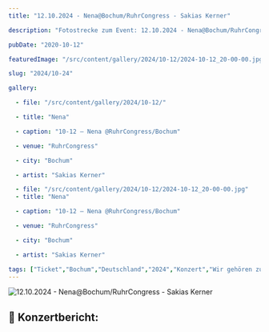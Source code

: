 ```yaml
---
title: "12.10.2024 - Nena@Bochum/RuhrCongress - Sakias Kerner"

description: "Fotostrecke zum Event: 12.10.2024 - Nena@Bochum/RuhrCongress - Sakias Kerner""

pubDate: "2020-10-12"

featuredImage: "/src/content/gallery/2024/10-12/2024-10-12_20-00-00.jpg"

slug: "2024/10-24"

gallery:

  - file: "/src/content/gallery/2024/10-12/"

  - title: "Nena"

  - caption: "10-12 – Nena @RuhrCongress/Bochum"

  - venue: "RuhrCongress"

  - city: "Bochum"

  - artist: "Sakias Kerner"

  - file: "/src/content/gallery/2024/10-12/2024-10-12_20-00-00.jpg"
  - title: "Nena"

  - caption: "10-12 – Nena @RuhrCongress/Bochum"

  - venue: "RuhrCongress"

  - city: "Bochum"

  - artist: "Sakias Kerner"

tags: ["Ticket","Bochum","Deutschland","2024","Konzert","Wir gehören zusammen","Nena","Sakias Kerner","RuhrCongress"]
---
```


![12.10.2024 - Nena@Bochum/RuhrCongress - Sakias Kerner](../../../gallery/2024/10-24/2024-10-12_20-00-00.jpg)

## 🎤 Konzertbericht: